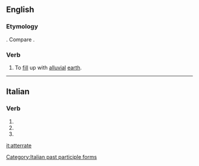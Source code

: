 ==English==

===Etymology===
{{etyl|it|en}} {{m|it|atterrare}}. Compare {{etyl|LL.|en}} {{lena}} {{m|la|atterrare||to cast to earth}}.

===Verb===
{{en-verb|atterrat}}

# {{lb|en|obsolete|rare|transitive}} To [[fill]] up with [[alluvial]] [[earth]].
#: {{rfquotek|Ray}}

{{Webster 1913}}

----

==Italian==

===Verb===
{{head|it|verb form}}

# {{inflection of|atterrare||2|p|pres|indc|lang=it}}
# {{inflection of|atterrare||2|p|impr|lang=it}}
# {{feminine plural of|atterrato|lang=it}}

[[Category:Italian past participle forms]]

[[it:atterrate]]